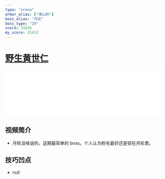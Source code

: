 ```yaml
---
type: "arena"
armor_alias: ["律山粉"]
boss_alias: "月轮"
boss_type: "29"
score: 31626
my_score: 31413
---
```


# [野生黄世仁](https://www.bilibili.com/video/BV1kv4y1Z7mS)

<iframe
  src="//player.bilibili.com/player.html?aid=544207227&bvid=BV1kv4y1Z7mS&cid=298233572&page=1"
  scrolling="no"
  border="0"
  frameborder="no"
  framespacing="0"
  allowfullscreen
  width="100%"
></iframe>

## 视频简介

- 月轮没啥说的，这期最简单的 boss。个人认为粉毛最好还是锁在月轮里。

## 技巧凹点

- null
